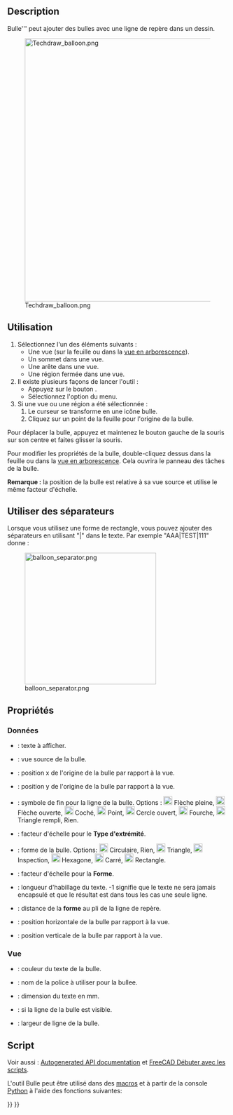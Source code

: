 <languages/>

{{Docnav/fr
|[[TechDraw_ExtensionCreateVertChamferDimension/fr|Cote verticale chanfrein]]
|[[TechDraw_AxoLengthDimension/fr|Cote axonométrique]]
|[[TechDraw_Workbench/fr|Atelier TechDraw]]
|IconL=TechDraw_ExtensionCreateVertChamferDimension.svg
|IconR=TechDraw_AxoLengthDimension.svg
|IconC=Workbench_TechDraw.svg
}}

{{GuiCommand/fr
|Name=TechDraw Balloon
|Name/fr=TechDraw Bulle
|MenuLocation=TechDraw → Annotations → Insérer une bulle
|Workbenches=[[TechDraw_Workbench/fr|TechDraw]]
|Version=0.19
|SeeAlso=[[TechDraw_Annotation/fr|TechDraw Annotation]]
}}

==Description==

Bulle''' peut ajouter des bulles avec une ligne de repère dans un dessin.

[[Image:Techdraw_balloon.png|600px]]

<span id="Usage"></span>
==Utilisation==

# Sélectionnez l'un des éléments suivants :
#* Une vue (sur la feuille ou dans la [[Tree_view/fr|vue en arborescence]]).
#* Un sommet dans une vue.
#* Une arête dans une vue.
#* Une région fermée dans une vue.
# Il existe plusieurs façons de lancer l'outil :
#* Appuyez sur le bouton {{Button|[[Image:TechDraw_Balloon.svg|16px]] [[TechDraw_Balloon/fr|Insérer une bulle]]}}.
#* Sélectionnez l'option {{MenuCommand|TechDraw → Annotations → [[Image:TechDraw_Balloon.svg|16px]] Insérer une bulle}} du menu.
# Si une vue ou une région a été sélectionnée :
## Le curseur se transforme en une icône bulle.
## Cliquez sur un point de la feuille pour l'origine de la bulle.

Pour déplacer la bulle, appuyez et maintenez le bouton gauche de la souris sur son centre et faites glisser la souris.

Pour modifier les propriétés de la bulle, double-cliquez dessus dans la feuille ou dans la [[Tree_view/fr|vue en arborescence]]. Cela ouvrira le panneau des tâches de la bulle.

'''Remarque :''' la position de la bulle est relative à sa vue source et utilise le même facteur d'échelle.

<span id="Using_separators"></span>
== Utiliser des séparateurs ==

Lorsque vous utilisez une forme de rectangle, vous pouvez ajouter des séparateurs en utilisant "|" dans le texte. Par exemple "AAA|TEST|111" donne :

[[File:balloon_separator.png|300px]]

<span id="Properties"></span>
==Propriétés==

<span id="Data"></span>
=== Données ===

* {{PropertyData|Text}} : texte à afficher.
* {{PropertyData|Source View}} : vue source de la bulle.
* {{PropertyData|Origin X}} : position x de l'origine de la bulle par rapport à la vue.
* {{PropertyData|Origin Y}} : position y de l'origine de la bulle par rapport à la vue.
* {{PropertyData|End Type}}: symbole de fin pour la ligne de la bulle. Options : [[Image:Arrowfilled.svg|20px]] Flèche pleine, [[Image:Arrowopen.svg|20px]] Flèche ouverte, [[Image:Arrowtick.svg|20px]] Coché, [[Image:Arrowdot.svg|20px]] Point, [[Image:arrowopendot.svg|20px]] Cercle ouvert, [[Image:arrowfork.svg|20px]] Fourche, [[Image:arrowpyramid.svg|20px]] Triangle rempli, Rien.
* {{PropertyData|End Type Scale}} : facteur d'échelle pour le '''Type d'extrémité'''.
* {{PropertyData|Bubble Shape}} : forme de la bulle. Options: [[Image:Circular.svg|20px]] Circulaire, Rien, [[Image:Triangle.svg|20px]] Triangle, [[Image:Inspection.svg|20px]] Inspection, [[Image:Hexagon.svg|20px]] Hexagone, [[Image:TechDraw_Square.svg|20px]] Carré, [[Image:Rectangle.svg|20px]] Rectangle.
* {{PropertyData|Shape Scale}} : facteur d'échelle pour la '''Forme'''.
* {{PropertyData|Text Wrap}} : longueur d'habillage du texte. -1 signifie que le texte ne sera jamais encapsulé et que le résultat est dans tous les cas une seule ligne.
* {{PropertyData|Kink Length}} : distance de la '''forme''' au pli de la ligne de repère.
* {{PropertyData|X}} : position horizontale de la bulle par rapport à la vue.
* {{PropertyData|Y}} : position verticale de la bulle par rapport à la vue.

<span id="View"></span>
=== Vue ===

* {{PropertyView|Color}} : couleur du texte de la bulle.
* {{PropertyView|Font}} : nom de la police à utiliser pour la bullee.
* {{PropertyView|Fontsize}} : dimension du texte en mm.
* {{PropertyView|Line Visible}} : si la ligne de la bulle est visible.
* {{PropertyView|Line Width}} : largeur de ligne de la bulle.

<span id="Scripting"></span>
==Script==

Voir aussi : [https://freecad.github.io/SourceDoc/ Autogenerated API documentation] et [[FreeCAD_Scripting_Basics/fr|FreeCAD Débuter avec les scripts]].

L'outil Bulle peut être utilisé dans des [[Macros/fr|macros]] et à partir de la console [[Python/fr|Python]] à l'aide des fonctions suivantes:

{{Code|code=
bal1 = FreeCAD.ActiveDocument.addObject('TechDraw::DrawViewBalloon','Balloon')
rc = page.addView(bal1)
}}


{{Docnav/fr
|[[TechDraw_ExtensionCreateVertChamferDimension/fr|Cote verticale chanfrein]]
|[[TechDraw_AxoLengthDimension/fr|Cote axonométrique]]
|[[TechDraw_Workbench/fr|Atelier TechDraw]]
|IconL=TechDraw_ExtensionCreateVertChamferDimension.svg
|IconR=TechDraw_AxoLengthDimension.svg
|IconC=Workbench_TechDraw.svg
}}

{{TechDraw_Tools_navi{{#translation:}}}}
{{Userdocnavi{{#translation:}}}}